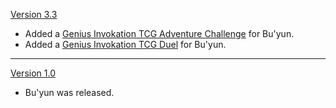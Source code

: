 {{Change History/Header}}
[[Version 3.3]]
* Added a [[Genius Invokation TCG/Stage/Bu'yun/Practice Makes Perfect|Genius Invokation TCG Adventure Challenge]] for Bu'yun.
* Added a [[Genius Invokation TCG/Stage/Bu'yun/Duel: Bu'yun|Genius Invokation TCG Duel]] for Bu'yun.
----
[[Version 1.0]]
* Bu'yun was released.